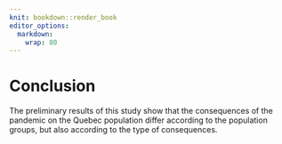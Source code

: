 ```yaml
---
knit: bookdown::render_book
editor_options: 
  markdown: 
    wrap: 80
---
```


# Conclusion

The preliminary results of this study show that the consequences of the pandemic
on the Quebec population differ according to the population groups, but also
according to the type of consequences.

\newpage
